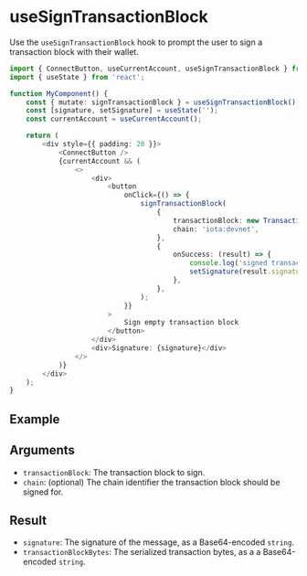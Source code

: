 
# useSignTransactionBlock

Use the `useSignTransactionBlock` hook to prompt the user to sign a transaction block with their
wallet.

```ts
import { ConnectButton, useCurrentAccount, useSignTransactionBlock } from '@mysten/dapp-kit';
import { useState } from 'react';

function MyComponent() {
	const { mutate: signTransactionBlock } = useSignTransactionBlock();
	const [signature, setSignature] = useState('');
	const currentAccount = useCurrentAccount();

	return (
		<div style={{ padding: 20 }}>
			<ConnectButton />
			{currentAccount && (
				<>
					<div>
						<button
							onClick={() => {
								signTransactionBlock(
									{
										transactionBlock: new TransactionBlock(),
										chain: 'iota:devnet',
									},
									{
										onSuccess: (result) => {
											console.log('signed transaction block', result);
											setSignature(result.signature);
										},
									},
								);
							}}
						>
							Sign empty transaction block
						</button>
					</div>
					<div>Signature: {signature}</div>
				</>
			)}
		</div>
	);
}
```

## Example

<UseSignTransactionBlockExample />

## Arguments

- `transactionBlock`: The transaction block to sign.
- `chain`: (optional) The chain identifier the transaction block should be signed for.

## Result

- `signature`: The signature of the message, as a Base64-encoded `string`.
- `transactionBlockBytes`: The serialized transaction bytes, as a a Base64-encoded `string`.
